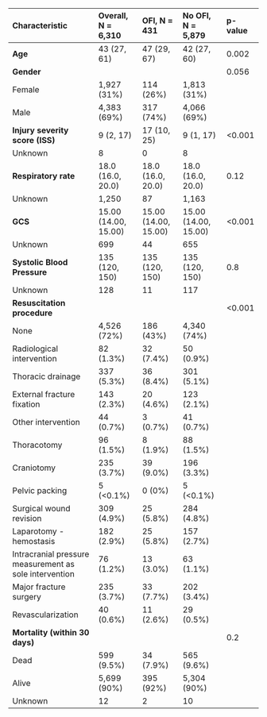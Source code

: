 **Characteristic**                                       **Overall**, N = 6,310   **OFI**, N = 431       **No OFI**, N = 5,879   **p-value** 
-------------------------------------------------------  -----------------------  ---------------------  ----------------------  ------------
__Age__                                                  43 (27, 61)              47 (29, 67)            42 (27, 60)             0.002       
__Gender__                                                                                                                       0.056       
Female                                                   1,927 (31%)              114 (26%)              1,813 (31%)                         
Male                                                     4,383 (69%)              317 (74%)              4,066 (69%)                         
__Injury severity score (ISS)__                          9 (2, 17)                17 (10, 25)            9 (1, 17)               <0.001      
Unknown                                                  8                        0                      8                                   
__Respiratory rate__                                     18.0 (16.0, 20.0)        18.0 (16.0, 20.0)      18.0 (16.0, 20.0)       0.12        
Unknown                                                  1,250                    87                     1,163                               
__GCS__                                                  15.00 (14.00, 15.00)     15.00 (14.00, 15.00)   15.00 (14.00, 15.00)    <0.001      
Unknown                                                  699                      44                     655                                 
__Systolic Blood Pressure__                              135 (120, 150)           135 (120, 150)         135 (120, 150)          0.8         
Unknown                                                  128                      11                     117                                 
__Resuscitation procedure__                                                                                                      <0.001      
None                                                     4,526 (72%)              186 (43%)              4,340 (74%)                         
Radiological intervention                                82 (1.3%)                32 (7.4%)              50 (0.9%)                           
Thoracic drainage                                        337 (5.3%)               36 (8.4%)              301 (5.1%)                          
External fracture fixation                               143 (2.3%)               20 (4.6%)              123 (2.1%)                          
Other intervention                                       44 (0.7%)                3 (0.7%)               41 (0.7%)                           
Thoracotomy                                              96 (1.5%)                8 (1.9%)               88 (1.5%)                           
Craniotomy                                               235 (3.7%)               39 (9.0%)              196 (3.3%)                          
Pelvic packing                                           5 (<0.1%)                0 (0%)                 5 (<0.1%)                           
Surgical wound revision                                  309 (4.9%)               25 (5.8%)              284 (4.8%)                          
Laparotomy - hemostasis                                  182 (2.9%)               25 (5.8%)              157 (2.7%)                          
Intracranial pressure measurement as sole intervention   76 (1.2%)                13 (3.0%)              63 (1.1%)                           
Major fracture surgery                                   235 (3.7%)               33 (7.7%)              202 (3.4%)                          
Revascularization                                        40 (0.6%)                11 (2.6%)              29 (0.5%)                           
__Mortality (within 30 days)__                                                                                                   0.2         
Dead                                                     599 (9.5%)               34 (7.9%)              565 (9.6%)                          
Alive                                                    5,699 (90%)              395 (92%)              5,304 (90%)                         
Unknown                                                  12                       2                      10                                  
